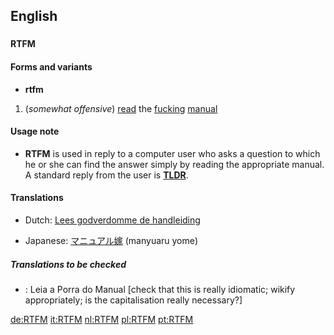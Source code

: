 ==English==
==={{initialism}}===
'''RTFM'''

====Forms and variants====
*'''rtfm'''

#{{internet}} (''somewhat offensive'') [[read]] the [[fucking]] [[manual]]
<!--yeah, right: we all know it only stands for the first of these
#Read the Fucking Manual; Read the Funny Manual; Read the Freaking Manual, Read the Fine Manual, Read the Friendly Manual.-->

====Usage note====
*'''RTFM''' is used in reply to a computer user who asks a question to which he or she can find the answer simply by reading the appropriate manual.  A standard reply from the user is '''[[TLDR]]'''.

====Translations====
<!--Note: Provide ABBREVIATIONS where these exist and ensure translations are IDIOMATIC-->
{{top}}
*Dutch: [[Lees godverdomme de handleiding]]
{{mid}}
*Japanese: [[マニュアル嫁]] (manyuaru yome)
{{bottom}}

=====Translations to be checked=====
<!--Remove this section once all of the translations below have been moved into the tables above.-->
{{checktrans}}
*{{ttbc|Portuguese}}: Leia a Porra do Manual [check that this is really idiomatic; wikify appropriately; is the capitalisation really necessary?]

[[de:RTFM]]
[[it:RTFM]]
[[nl:RTFM]]
[[pl:RTFM]]
[[pt:RTFM]]